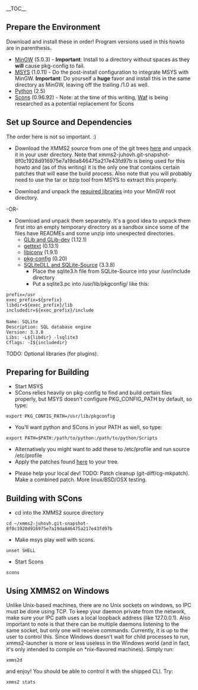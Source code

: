 __TOC__

==Prepare the Environment==
Download and install these in order! Program versions used in this howto are in parenthesis.

*[http://sourceforge.net/project/showfiles.php?group_id=2435 MinGW] (5.0.3) - '''Important''': Install to a directory without spaces as they '''will''' cause pkg-config to fail.
*[http://sourceforge.net/project/showfiles.php?group_id=2435 MSYS] (1.0.11) - Do the post-install configuration to integrate MSYS with MinGW. '''Important''': Do yourself a '''huge''' favor and install this in the same directory as MinGW, leaving off the trailing /1.0 as well.
*[http://www.python.org/download/ Python] (2.5)
*[http://sourceforge.net/project/showfiles.php?group_id=30337&package_id=22359&release_id=408906 Scons] (0.96.92) - Note: at the time of this writing, [http://freehackers.org/~tnagy/bksys.html Waf] is being researched as a potential replacement for Scons

==Set up Source and Dependencies==
The order here is not so important. :)

*Download the XMMS2 source from one of the git trees [http://git.xmms.se/ here] and unpack it in your user directory. Note that xmms2-juhovh.git-snapshot-8f0c1928d916975e7a19da846475a217e43fd97b is being used for this howto and (as of this writing) it is the only one that contains certain patches that will ease the build process. Also note that you will probably need to use the tar or bzip tool from MSYS to extract this properly.

*Download and unpack the [http://dan.chokola.com/files/xmms2/xmms2_win32_deps.zip required libraries] into your MinGW root directory.
-OR-
*Download and unpack them separately. It's a good idea to unpack them first into an empty temporary directory as a sandbox since some of the files have READMEs and some unzip into unexpected directories.
**[http://www.gimp.org/~tml/gimp/win32/downloads.html GLib and GLib-dev] (1.12.1)
**[http://sourceforge.net/project/showfiles.php?group_id=25167 gettext] (0.13.1)
**[http://sourceforge.net/project/showfiles.php?group_id=25167 libiconv] (1.9.1)
**[http://www.gimp.org/~tml/gimp/win32/downloads.html pkg-config] (0.20)
**[http://www.sqlite.org/download.html SQLiteDLL and SQLite-Source] (3.3.8)
***Place the sqlite3.h file from SQLite-Source into your /usr/include directory
***Put a sqlite3.pc into /usr/lib/pkgconfig/ like this:
 prefix=/usr
 exec_prefix=${prefix}
 libdir=${exec_prefix}/lib
 includedir=${exec_prefix}/include
 
 Name: SQLite
 Description: SQL database engine
 Version: 3.3.8
 Libs: -L${libdir} -lsqlite3
 Cflags: -I${includedir}

TODO: Optional libraries (for plugins).

==Preparing for Building==
*Start MSYS
*SCons relies heavily on pkg-config to find and build certain files properly, but MSYS doesn't configure PKG_CONFIG_PATH by default, so type:
 export PKG_CONFIG_PATH=/usr/lib/pkgconfig
*You'll want python and SCons in your PATH as well, so type:
 export PATH=$PATH:/path/to/python:/path/to/python/Scripts
*Alternatively you might want to add these to /etc/profile and run source /etc/profile
*Apply the patches found [http://dan.chokola.com/files/xmms2/xmms2-patches/ here] to your tree.

*Please help your local dev! TODO: Patch cleanup (git-diff/cg-mkpatch). Make a combined patch. More linux/BSD/OSX testing.

==Building with SCons==
*cd into the XMMS2 source directory
 cd ~/xmms2-juhovh.git-snapshot-8f0c1928d916975e7a19da846475a217e43fd97b
*Make msys play well with scons.
 unset SHELL
*Start Scons
 scons

==Using XMMS2 on Windows==
Unlike Unix-based machines, there are no Unix sockets on windows, so IPC must be done using TCP. To keep your daemon private from the network, make sure your IPC path uses a local loopback address (like 127.0.0.1). Also important to note is that there can be multiple daemons listening to the same socket, but only one will receive commands. Currently, it is up to the user to control this.
Since Windows doesn't wait for child processes to run, xmms2-launcher is more or less useless in the Windows world (and in fact, it's only intended to compile on *nix-flavored machines). Simply run:
 xmms2d
and enjoy! You should be able to control it with the shipped CLI. Try:
 xmms2 stats